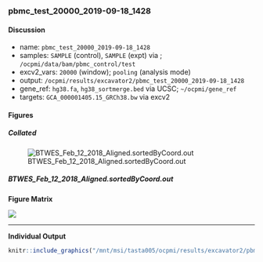 ### pbmc_test_20000_2019-09-18_1428 {.tabset .tabfade}

#### Discussion

* name: `pbmc_test_20000_2019-09-18_1428`
* samples: `SAMPLE` (control), `SAMPLE` (expt) via ; `/ocpmi/data/bam/pbmc_control/test`
* excv2_vars: `20000` (window); `pooling` (analysis mode)
* output: `/ocpmi/results/excavator2/pbmc_test_20000_2019-09-18_1428`
* gene_ref: `hg38.fa`, `hg38_sortmerge.bed` via UCSC; `~/ocpmi/gene_ref`
* targets: `GCA_000001405.15_GRCh38.bw` via excv2

#### Figures {.tabset .tabfade}

##### Collated

![BTWES_Feb_12_2018_Aligned.sortedByCoord.out](/mnt/msi/tasta005/ocpmi/results/excavator2/pbmc_test_20000_2019-09-18_1428/Plots/BTWES_Feb_12_2018_Aligned.sortedByCoord.out/fig_matrix-1.png)

##### BTWES_Feb_12_2018_Aligned.sortedByCoord.out

**Figure Matrix**

![](/mnt/msi/tasta005/ocpmi/results/excavator2/pbmc_test_20000_2019-09-18_1428/Plots/BTWES_Feb_12_2018_Aligned.sortedByCoord.out/fig_matrix-1.png)

***

**Individual Output**

```r
knitr::include_graphics("/mnt/msi/tasta005/ocpmi/results/excavator2/pbmc_test_20000_2019-09-18_1428/Plots/BTWES_Feb_12_2018_Aligned.sortedByCoord.out/combined.pdf")
```
